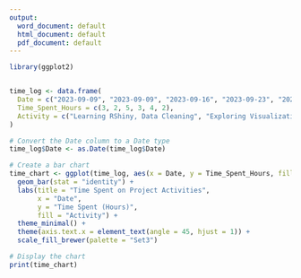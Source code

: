 ---
output:
  word_document: default
  html_document: default
  pdf_document: default
---


```{r}

library(ggplot2)


time_log <- data.frame(
  Date = c("2023-09-09", "2023-09-09", "2023-09-16", "2023-09-23", "2023-10-01", "2023-10-07"),
  Time_Spent_Hours = c(3, 2, 5, 3, 4, 2),
  Activity = c("Learning RShiny, Data Cleaning", "Exploring Visualizations, Navigation Bar", "Creating World Map Visualization", "Creating Word Cloud Visualization", "Putting Visualizations Together", "Making Presentation and Documentation")
)

# Convert the Date column to a Date type
time_log$Date <- as.Date(time_log$Date)

# Create a bar chart
time_chart <- ggplot(time_log, aes(x = Date, y = Time_Spent_Hours, fill = Activity)) +
  geom_bar(stat = "identity") +
  labs(title = "Time Spent on Project Activities",
       x = "Date",
       y = "Time Spent (Hours)",
       fill = "Activity") +
  theme_minimal() +
  theme(axis.text.x = element_text(angle = 45, hjust = 1)) +
  scale_fill_brewer(palette = "Set3")

# Display the chart
print(time_chart)

```
